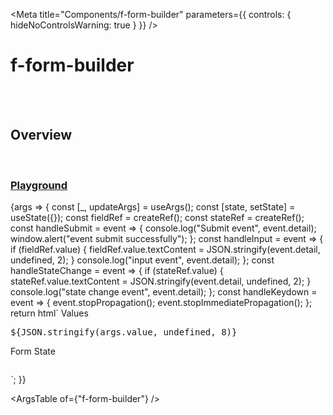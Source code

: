 
<Meta
	title="Components/f-form-builder"
	parameters={{
		controls: { hideNoControlsWarning: true }
	}}
/>

# f-form-builder

<br />
<br />

## Overview

<f-divider></f-divider>

<br />

### [Playground](/story/components-f-form-builder--playground)

<Canvas>
	<Story
		name="Playground"
		argTypes={{
			field: {
				control: "object"
			},
			value: { control: "object" }
		}}
		args={{
			field,
			value: {}
		}}
	>
		{args => {
			const [_, updateArgs] = useArgs();
			const [state, setState] = useState({});
			const fieldRef = createRef();
			const stateRef = createRef();
			const handleSubmit = event => {
				console.log("Submit event", event.detail);
				window.alert("event submit successfully");
			};
			const handleInput = event => {
				if (fieldRef.value) {
					fieldRef.value.textContent = JSON.stringify(event.detail, undefined, 2);
				}
				console.log("input event", event.detail);
			};
			const handleStateChange = event => {
				if (stateRef.value) {
					stateRef.value.textContent = JSON.stringify(event.detail, undefined, 2);
				}
				console.log("state change event", event.detail);
			};
			const handleKeydown = event => {
				event.stopPropagation();
				event.stopImmediatePropagation();
			};
			return html` <f-div padding="medium" gap="medium" height="100%" overflow="scroll">
				<f-form-builder
					.field=${args.field}
					.value=${args.value}
					.label=${{
						title: "Main form label"
					}}
					gap="medium"
					@submit=${handleSubmit}
					@input=${handleInput}
					@keydown=${handleKeydown}
					@state-change=${handleStateChange}
				>
					<f-div>
						<f-button label="submit" type="submit"></f-button>
					</f-div>
				</f-form-builder>
				<f-divider></f-divider>
				<f-div width="400px" height="hug-content" direction="column" gap="small" overflow="scroll">
					<f-text>Values</f-text>
					<pre ${ref(fieldRef)}>${JSON.stringify(args.value, undefined, 8)}</pre>
					<f-divider></f-divider>
					<f-text size="large" weight="bold" state="secondary">Form State</f-text>
					<pre ${ref(stateRef)}></pre>
				</f-div>
			</f-div>`;
		}}
	</Story>
</Canvas>

<br />

<ArgsTable of={"f-form-builder"} />
